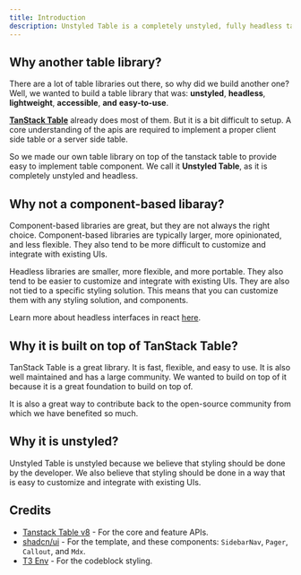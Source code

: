 ```yaml
---
title: Introduction
description: Unstyled Table is a completely unstyled, fully headless table building library for React.
---
```


## Why another table library?

There are a lot of table libraries out there, so why did we build another one? Well, we wanted to build a table library that was: **unstyled**, **headless**, **lightweight**, **accessible**, **and** **easy-to-use**.

[**TanStack Table**](https://tanstack.com/table/v8) already does most of them. But it is a bit difficult to setup. A core understanding of the apis are required to implement a proper client side table or a server side table.

So we made our own table library on top of the tanstack table to provide easy to implement table component. We call it **Unstyled Table**, as it is completely unstyled and headless.

## Why not a component-based libaray?

Component-based libraries are great, but they are not always the right choice. Component-based libraries are typically larger, more opinionated, and less flexible. They also tend to be more difficult to customize and integrate with existing UIs.

Headless libraries are smaller, more flexible, and more portable. They also tend to be easier to customize and integrate with existing UIs. They are also not tied to a specific styling solution. This means that you can customize them with any styling solution, and components.

Learn more about headless interfaces in react [here](https://www.merrickchristensen.com/articles/headless-user-interface-components/).

## Why it is built on top of TanStack Table?

TanStack Table is a great library. It is fast, flexible, and easy to use. It is also well maintained and has a large community. We wanted to build on top of it because it is a great foundation to build on top of.

It is also a great way to contribute back to the open-source community from which we have benefited so much.

## Why it is unstyled?

Unstyled Table is unstyled because we believe that styling should be done by the developer. We also believe that styling should be done in a way that is easy to customize and integrate with existing UIs.

## Credits

- [Tanstack Table v8](https://tanstack.com/table/v8/docs) - For the core and feature APIs.
- [shadcn/ui](https://ui.shadcn.com/docs) - For the template, and these components: `SidebarNav`, `Pager`, `Callout`, and `Mdx`.
- [T3 Env](https://env.t3.gg/docs/introduction) - For the codeblock styling.
